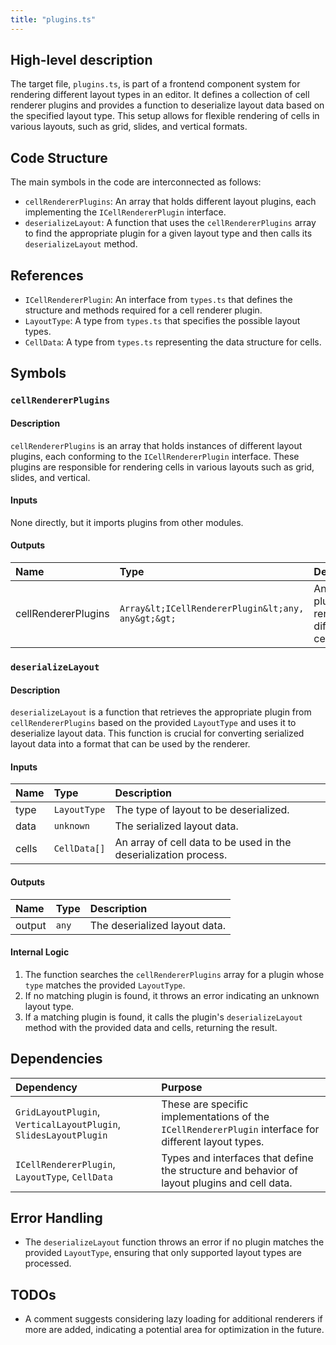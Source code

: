 ```yaml
---
title: "plugins.ts"
---
```


## High-level description

The target file, `plugins.ts`, is part of a frontend component system for rendering different layout types in an editor. It defines a collection of cell renderer plugins and provides a function to deserialize layout data based on the specified layout type. This setup allows for flexible rendering of cells in various layouts, such as grid, slides, and vertical formats.

## Code Structure

The main symbols in the code are interconnected as follows:
- `cellRendererPlugins`: An array that holds different layout plugins, each implementing the `ICellRendererPlugin` interface.
- `deserializeLayout`: A function that uses the `cellRendererPlugins` array to find the appropriate plugin for a given layout type and then calls its `deserializeLayout` method.

## References

- `ICellRendererPlugin`: An interface from `types.ts` that defines the structure and methods required for a cell renderer plugin.
- `LayoutType`: A type from `types.ts` that specifies the possible layout types.
- `CellData`: A type from `types.ts` representing the data structure for cells.

## Symbols

### `cellRendererPlugins`
#### Description
`cellRendererPlugins` is an array that holds instances of different layout plugins, each conforming to the `ICellRendererPlugin` interface. These plugins are responsible for rendering cells in various layouts such as grid, slides, and vertical.

#### Inputs
None directly, but it imports plugins from other modules.

#### Outputs
| Name | Type | Description |
|:-----|:-----|:------------|
| cellRendererPlugins | `Array&lt;ICellRendererPlugin&lt;any, any&gt;&gt;` | An array of plugins for rendering different cell layouts. |

### `deserializeLayout`
#### Description
`deserializeLayout` is a function that retrieves the appropriate plugin from `cellRendererPlugins` based on the provided `LayoutType` and uses it to deserialize layout data. This function is crucial for converting serialized layout data into a format that can be used by the renderer.

#### Inputs
| Name | Type | Description |
|:-----|:-----|:------------|
| type | `LayoutType` | The type of layout to be deserialized. |
| data | `unknown` | The serialized layout data. |
| cells | `CellData[]` | An array of cell data to be used in the deserialization process. |

#### Outputs
| Name | Type | Description |
|:-----|:-----|:------------|
| output | `any` | The deserialized layout data. |

#### Internal Logic
1. The function searches the `cellRendererPlugins` array for a plugin whose `type` matches the provided `LayoutType`.
2. If no matching plugin is found, it throws an error indicating an unknown layout type.
3. If a matching plugin is found, it calls the plugin's `deserializeLayout` method with the provided data and cells, returning the result.

## Dependencies

| Dependency | Purpose |
|:-----------|:--------|
| `GridLayoutPlugin`, `VerticalLayoutPlugin`, `SlidesLayoutPlugin` | These are specific implementations of the `ICellRendererPlugin` interface for different layout types. |
| `ICellRendererPlugin`, `LayoutType`, `CellData` | Types and interfaces that define the structure and behavior of layout plugins and cell data. |

## Error Handling

- The `deserializeLayout` function throws an error if no plugin matches the provided `LayoutType`, ensuring that only supported layout types are processed.

## TODOs

- A comment suggests considering lazy loading for additional renderers if more are added, indicating a potential area for optimization in the future.